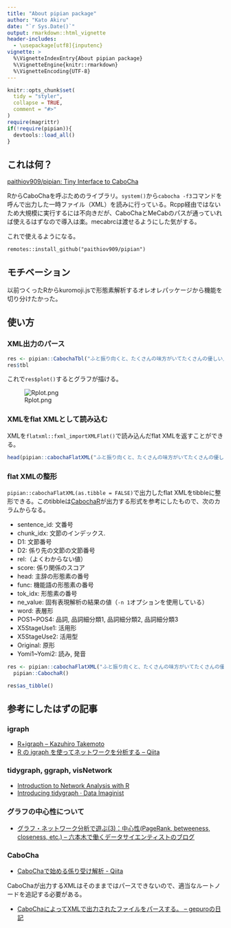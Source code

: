 ```yaml
---
title: "About pipian package"
author: "Kato Akiru"
date: "`r Sys.Date()`"
output: rmarkdown::html_vignette
header-includes:
  - \usepackage[utf8]{inputenc}
vignette: >
  %\VignetteIndexEntry{About pipian package}
  %\VignetteEngine{knitr::rmarkdown}
  %\VignetteEncoding{UTF-8}
---
```


```r
knitr::opts_chunk$set(
  tidy = "styler",
  collapse = TRUE,
  comment = "#>"
)
require(magrittr)
if(!require(pipian)){
  devtools::load_all()
}
```

## これは何？

[paithiov909/pipian: Tiny Interface to CaboCha](https://github.com/paithiov909/pipian)

RからCaboChaを呼ぶためのライブラリ。`system()`から`cabocha -f3`コマンドを呼んで出力した一時ファイル（XML）を読みに行っている。Rcpp経由ではないため大規模に実行するには不向きだが、CaboChaとMeCabのパスが通っていれば使えるはずなので導入は楽。mecabrcは渡せるようにした気がする。

これで使えるようになる。

`remotes::install_github("paithiov909/pipian")`

## モチベーション

以前つくったRからkuromoji.jsで形態素解析するオレオレパッケージから機能を切り分けたかった。

## 使い方

### XML出力のパース

```r
res <- pipian::CabochaTbl("ふと振り向くと、たくさんの味方がいてたくさんの優しい人間がいることを、わざわざ自分の誕生日が来ないと気付けない自分を奮い立たせながらも、毎日こんな、湖のようななんの引っ掛かりもない、落ちつき倒し、音一つも感じさせない人間でいれる方に憧れを持てたとある25歳の眩しき朝のことでした")
res$tbl
```

これで`res$plot()`するとグラフが描ける。

![Rplot.png](https://qiita-image-store.s3.amazonaws.com/0/228173/60b9dc99-954e-82a0-b428-9dba6ffd0520.png)

### XMLをflat XMLとして読み込む

XMLを`flatxml::fxml_importXMLFlat()`で読み込んだflat XMLを返すことができる。

```r
head(pipian::cabochaFlatXML("ふと振り向くと、たくさんの味方がいてたくさんの優しい人間がいることを、わざわざ自分の誕生日が来ないと気付けない自分を奮い立たせながらも、毎日こんな、湖のようななんの引っ掛かりもない、落ちつき倒し、音一つも感じさせない人間でいれる方に憧れを持てたとある25歳の眩しき朝のことでした"))
```

### flat XMLの整形

`pipian::cabochaFlatXML(as.tibble = FALSE)`で出力したflat XMLをtibbleに整形できる。このtibbleは[CabochaR](https://minowalab.org/cabochar/)が出力する形式を参考にしたもので、次のカラムからなる。

- sentence_id: 文番号
- chunk_idx: 文節のインデックス.
- D1: 文節番号
- D2: 係り先の文節の文節番号
- rel:（よくわからない値）
- score: 係り関係のスコア
- head: 主辞の形態素の番号
- func: 機能語の形態素の番号
- tok_idx: 形態素の番号
- ne_value: 固有表現解析の結果の値（`-n 1`オプションを使用している）
- word: 表層形
- POS1~POS4: 品詞, 品詞細分類1, 品詞細分類2, 品詞細分類3
- X5StageUse1: 活用形
- X5StageUse2: 活用型
- Original: 原形
- Yomi1~Yomi2: 読み, 発音

```r
res <- pipian::cabochaFlatXML("ふと振り向くと、たくさんの味方がいてたくさんの優しい人間がいることを、わざわざ自分の誕生日が来ないと気付けない自分を奮い立たせながらも、毎日こんな、湖のようななんの引っ掛かりもない、落ちつき倒し、音一つも感じさせない人間でいれる方に憧れを持てたとある25歳の眩しき朝のことでした") %>%
  pipian::CabochaR()

res$as_tibble()
```

## 参考にしたはずの記事

### igraph

- [R+igraph – Kazuhiro Takemoto](https://sites.google.com/site/kztakemoto/r-seminar-on-igraph---supplementary-information)
- [R の igraph を使ってネットワークを分析する – Qiita](https://qiita.com/tomov3/items/c72e06eaf300b322e99d)

### tidygraph, ggraph, visNetwork

- [Introduction to Network Analysis with R](https://www.jessesadler.com/post/network-analysis-with-r/)
- [Introducing tidygraph · Data Imaginist](https://www.data-imaginist.com/2017/introducing-tidygraph/)

### グラフの中心性について

- [グラフ・ネットワーク分析で遊ぶ(3)：中心性(PageRank, betweeness, closeness, etc.) – 六本木で働くデータサイエンティストのブログ](http://tjo.hatenablog.com/entry/2015/12/09/190000)

### CaboCha

- [CaboChaで始める係り受け解析 - Qiita](https://qiita.com/nezuq/items/f481f07fc0576b38e81d)

CaboChaが出力するXMLはそのままではパースできないので、適当なルートノードを追記する必要がある。

- [CaboChaによってXMLで出力されたファイルをパースする。 – gepuroの日記](http://d.hatena.ne.jp/gepuro/20111014/1318610472)

